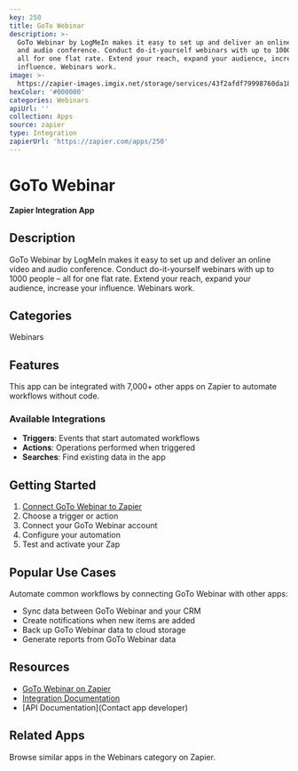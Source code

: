 ```yaml
---
key: 250
title: GoTo Webinar
description: >-
  GoTo Webinar by LogMeIn makes it easy to set up and deliver an online video
  and audio conference. Conduct do-it-yourself webinars with up to 1000 people –
  all for one flat rate. Extend your reach, expand your audience, increase your
  influence. Webinars work.
image: >-
  https://zapier-images.imgix.net/storage/services/43f2afdf79998760da187b4c9cce441e.png?auto=format%2Ccompress&ixlib=python-3.0.0&q=50
hexColor: '#000000'
categories: Webinars
apiUrl: ''
collection: Apps
source: zapier
type: Integration
zapierUrl: 'https://zapier.com/apps/250'
---
```

# GoTo Webinar

**Zapier Integration App**

## Description

GoTo Webinar by LogMeIn makes it easy to set up and deliver an online video and audio conference. Conduct do-it-yourself webinars with up to 1000 people – all for one flat rate. Extend your reach, expand your audience, increase your influence. Webinars work.

## Categories

Webinars

## Features

This app can be integrated with 7,000+ other apps on Zapier to automate workflows without code.

### Available Integrations

- **Triggers**: Events that start automated workflows
- **Actions**: Operations performed when triggered
- **Searches**: Find existing data in the app

## Getting Started

1. [Connect GoTo Webinar to Zapier](https://zapier.com/apps/250)
2. Choose a trigger or action
3. Connect your GoTo Webinar account
4. Configure your automation
5. Test and activate your Zap

## Popular Use Cases

Automate common workflows by connecting GoTo Webinar with other apps:

- Sync data between GoTo Webinar and your CRM
- Create notifications when new items are added
- Back up GoTo Webinar data to cloud storage
- Generate reports from GoTo Webinar data

## Resources

- [GoTo Webinar on Zapier](https://zapier.com/apps/250)
- [Integration Documentation](https://zapier.com/apps/250/integrations)
- [API Documentation](Contact app developer)

## Related Apps

Browse similar apps in the Webinars category on Zapier.
